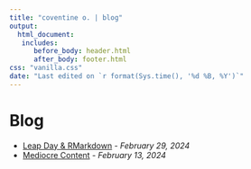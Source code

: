 ```yaml
---
title: "coventine o. | blog"
output: 
  html_document:
   includes:
      before_body: header.html
      after_body: footer.html
css: "vanilla.css"
date: "Last edited on `r format(Sys.time(), '%d %B, %Y')`"
---
```


# Blog
* [Leap Day & RMarkdown](blog/leapday.html) - *February 29, 2024*
* [Mediocre Content](blog/mediocre.html) - *February 13, 2024*